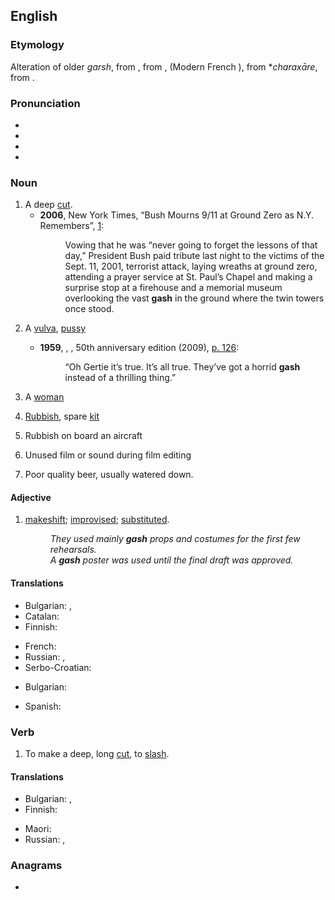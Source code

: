 {{also|Gash}}
==English==

===Etymology===
Alteration of older ''garsh'', from {{inh|en|enm|garsen}}, from {{der|en|fro|garser}}, {{m|fro|jarsier}} (Modern French {{m|fr|gercer}}), from {{etyl|VL.|en}} *''charaxāre'', from {{der|en|grc|χαρακτήρ||to scratch, notch}}.

===Pronunciation===
* {{IPA|/ɡæʃ/|lang=en}}
* {{audio|en-us-gash.ogg|Audio (US)|lang=en}}
* {{audio|en-uk-gash.ogg|Audio (UK)|lang=en}}
* {{rhymes|æʃ|lang=en}}

===Noun===
{{en-noun|~|es}}

# A deep [[cut]].
#* '''2006''', New York Times, “Bush Mourns 9/11 at Ground Zero as N.Y. Remembers”, [http://www.nytimes.com/2006/09/11/nyregion/nyregionspecial3/11bush.html?hp&ex=1158033600&en=e468f88da52557ed&ei=5094&partner=homepage]:
#*: Vowing that he was “never going to forget the lessons of that day,” President Bush paid tribute last night to the victims of the Sept. 11, 2001, terrorist attack, laying wreaths at ground zero, attending a prayer service at St. Paul’s Chapel and making a surprise stop at a firehouse and a memorial museum overlooking the vast '''gash''' in the ground where the twin towers once stood.
# {{lb|en|slang|vulgar}} A [[vulva]], [[pussy]]
#* '''1959''', {{w|William S. Burroughs}}, ''{{w|Naked Lunch}}'', 50th anniversary edition (2009), [http://books.google.de/books?id=qcTZ1ZCT-S8C&lpg=PA126&pg=PA126#v=onepage&q&f=false p.&nbsp;126]:
#*: “Oh Gertie it’s true. It’s all true. They’ve got a horrid '''gash''' instead of a thrilling thing.”
# {{lb|en|slang|offensive}} A [[woman]]
# {{lb|en|slang|British Royal Navy}} [[rubbish|Rubbish]], spare [[kit]]
# {{lb|en|slang}} Rubbish on board an aircraft
# {{lb|en|slang}} Unused film or sound during film editing
# {{lb|en|slang}} Poor quality beer, usually watered down.

====Adjective====
{{en-adj}}

# {{lb|en|slang|Theatre}} [[makeshift]]; [[improvise]]d; [[substituted]].
#: ''They used mainly '''gash''' props and costumes for the first few rehearsals.''
#: ''A '''gash''' poster was used until the final draft was approved.''

====Translations====
{{trans-top|deep cut}}
* Bulgarian: {{t+|bg|разрез|m|sc=Cyrl}}, {{t|bg|дълбока рана|f|sc=Cyrl}}
* Catalan: {{t+|ca|trau|m}}
* Finnish: {{t+|fi|syvä}} {{t|fi|viiltohaava}}
{{trans-mid}}
* French: {{t+|fr|entaille}}
* Russian: {{t+|ru|разре́з|m}}, {{t+|ru|впа́дина|f}}
* Serbo-Croatian: {{t+|sh|posjekotina}}
{{trans-bottom}}

{{trans-see|vulva}}

{{trans-top|slang: woman}}
* Bulgarian: {{t+|bg|мацка|f|sc=Cyrl}}
{{trans-mid}}
* Spanish: {{t+|es|tajo|m}}
{{trans-bottom}}

{{trans-top|slang: rubbish}}
{{trans-mid}}
{{trans-bottom}}

===Verb===
{{en-verb|es}}

# To make a deep, long [[cut]], to [[slash]].

====Translations====
{{trans-top|to slash}}
* Bulgarian: {{t+|bg|разрязвам|sc=Cyrl}}, {{t+|bg|разсичам|sc=Cyrl}}
* Finnish: {{t+|fi|viiltää}}
{{trans-mid}}
* Maori: {{t|mi|haratua}}
* Russian: {{t+|ru|разрезать}}, {{t+|ru|ре́зать}}
{{trans-bottom}}

===Anagrams===
* {{anagrams|en|HAGS|hags|shag}}